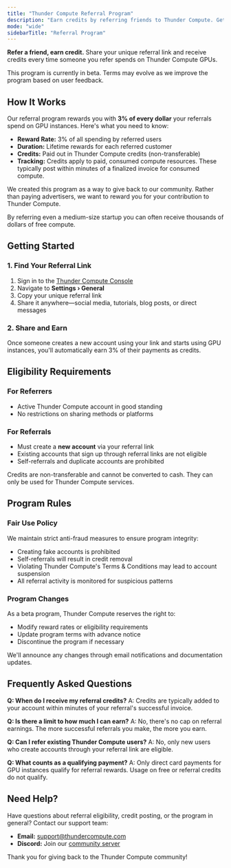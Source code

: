 ```yaml
---
title: "Thunder Compute Referral Program"
description: "Earn credits by referring friends to Thunder Compute. Get 3% of every dollar your referrals spend on GPU instances with our lifetime rewards program."
mode: "wide"
sidebarTitle: "Referral Program"
---
```


**Refer a friend, earn credit.** Share your unique referral link and receive credits every time someone you refer spends on Thunder Compute GPUs.

<Note>
  This program is currently in beta. Terms may evolve as we improve the program based on user feedback.
</Note>

## How It Works

Our referral program rewards you with **3% of every dollar** your referrals spend on GPU instances. Here's what you need to know:

- **Reward Rate:** 3% of all spending by referred users
- **Duration:** Lifetime rewards for each referred customer
- **Credits:** Paid out in Thunder Compute credits (non-transferable)
- **Tracking:** Credits apply to paid, consumed compute resources. These typically post within minutes of a finalized invoice for consumed compute.

We created this program as a way to give back to our community. Rather than paying advertisers, we want to reward you for your contribution to Thunder Compute.

By referring even a medium-size startup you can often receive thousands of dollars of free compute.

## Getting Started

### 1. Find Your Referral Link

1. Sign in to the [Thunder Compute Console](https://console.thundercompute.com/)
2. Navigate to **Settings › General**
3. Copy your unique referral link
4. Share it anywhere—social media, tutorials, blog posts, or direct messages

### 2. Share and Earn

Once someone creates a new account using your link and starts using GPU instances, you'll automatically earn 3% of their payments as credits.

## Eligibility Requirements

### For Referrers

- Active Thunder Compute account in good standing
- No restrictions on sharing methods or platforms

### For Referrals

- Must create a **new account** via your referral link
- Existing accounts that sign up through referral links are not eligible
- Self-referrals and duplicate accounts are prohibited

<Warning>
  Credits are non-transferable and cannot be converted to cash. They can only be used for Thunder Compute services.
</Warning>

## Program Rules

### Fair Use Policy

We maintain strict anti-fraud measures to ensure program integrity:

- Creating fake accounts is prohibited
- Self-referrals will result in credit removal
- Violating Thunder Compute's Terms & Conditions may lead to account suspension
- All referral activity is monitored for suspicious patterns

### Program Changes

As a beta program, Thunder Compute reserves the right to:

- Modify reward rates or eligibility requirements
- Update program terms with advance notice
- Discontinue the program if necessary

We'll announce any changes through email notifications and documentation updates.

## Frequently Asked Questions

**Q: When do I receive my referral credits?**
A: Credits are typically added to your account within minutes of your referral's successful invoice.

**Q: Is there a limit to how much I can earn?**
A: No, there's no cap on referral earnings. The more successful referrals you make, the more you earn.

**Q: Can I refer existing Thunder Compute users?**
A: No, only new users who create accounts through your referral link are eligible.

**Q: What counts as a qualifying payment?**
A: Only direct card payments for GPU instances qualify for referral rewards. Usage on free or referral credits do not qualify.

## Need Help?

Have questions about referral eligibility, credit posting, or the program in general? Contact our support team:

- **Email:** support@thundercompute.com
- **Discord:** Join our [community server](https://discord.gg/nwuETS9jJK)

Thank you for giving back to the Thunder Compute community\!